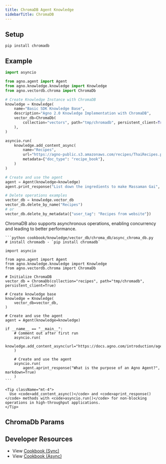 ```yaml
---
title: ChromaDB Agent Knowledge
sidebarTitle: ChromaDB
---
```


## Setup

```shell
pip install chromadb
```

## Example

```python cookbook/knowledge/vector_db/chroma_db/chroma_db.py
import asyncio

from agno.agent import Agent
from agno.knowledge.knowledge import Knowledge
from agno.vectordb.chroma import ChromaDb

# Create Knowledge Instance with ChromaDB
knowledge = Knowledge(
    name="Basic SDK Knowledge Base",
    description="Agno 2.0 Knowledge Implementation with ChromaDB",
    vector_db=ChromaDb(
        collection="vectors", path="tmp/chromadb", persistent_client=True
    ),
)

asyncio.run(
    knowledge.add_content_async(
        name="Recipes",
        url="https://agno-public.s3.amazonaws.com/recipes/ThaiRecipes.pdf",
        metadata={"doc_type": "recipe_book"},
    )
)

# Create and use the agent
agent = Agent(knowledge=knowledge)
agent.print_response("List down the ingredients to make Massaman Gai", markdown=True)

# Delete operations examples
vector_db = knowledge.vector_db
vector_db.delete_by_name("Recipes")
# or
vector_db.delete_by_metadata({"user_tag": "Recipes from website"})
```

<Card title="Async Support ⚡">
  <div className="mt-2">
    <p>
      ChromaDB also supports asynchronous operations, enabling concurrency and leading to better performance.
    </p>
    
    ```python cookbook/knowledge/vector_db/chroma_db/async_chroma_db.py
    # install chromadb - `pip install chromadb`

    import asyncio

    from agno.agent import Agent
    from agno.knowledge.knowledge import Knowledge
    from agno.vectordb.chroma import ChromaDb

    # Initialize ChromaDB
    vector_db = ChromaDb(collection="recipes", path="tmp/chromadb", persistent_client=True)

    # Create knowledge base
    knowledge = Knowledge(
        vector_db=vector_db,
    )

    # Create and use the agent
    agent = Agent(knowledge=knowledge)

    if __name__ == "__main__":
        # Comment out after first run
        asyncio.run(
            knowledge.add_content_async(url="https://docs.agno.com/introduction/agents.md")
        )

        # Create and use the agent
        asyncio.run(
            agent.aprint_response("What is the purpose of an Agno Agent?", markdown=True)
        )
    ```
    
    <Tip className="mt-4">
      Use <code>add_content_async()</code> and <code>aprint_response()</code> methods with <code>asyncio.run()</code> for non-blocking operations in high-throughput applications.
    </Tip>
  </div>
</Card>

## ChromaDb Params

<Snippet file="vectordb_chromadb_params.mdx" />

## Developer Resources

- View [Cookbook (Sync)](https://github.com/agno-agi/agno/tree/v2.0/cookbook/knowledge/vector_db/chroma_db/chroma_db.py)
- View [Cookbook (Async)](https://github.com/agno-agi/agno/tree/v2.0/cookbook/knowledge/vector_db/chroma_db/async_chroma_db.py)